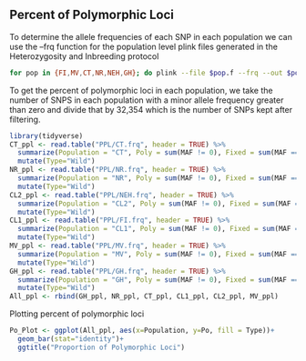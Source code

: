## Percent of Polymorphic Loci

To determine the allele frequencies of each SNP in each population we can use the --frq function for the population level plink files generated in the Heterozygosity and Inbreeding protocol
```{bash}
for pop in {FI,MV,CT,NR,NEH,GH}; do plink --file $pop.f --frq --out $pop; done
```

To get the percent of polymorphic loci in each population, we take the number of SNPS in each population with a minor allele frequency greater than zero and divide that by 32,354 which is the number of SNPs kept after filtering. 
```{r}
library(tidyverse)
CT_ppl <- read.table("PPL/CT.frq", header = TRUE) %>%
  summarize(Population = "CT", Poly = sum(MAF != 0), Fixed = sum(MAF == 0), Po = sum(MAF != 0)/32353)%>%
  mutate(Type="Wild")
NR_ppl <- read.table("PPL/NR.frq", header = TRUE) %>%
  summarize(Population = "NR", Poly = sum(MAF != 0), Fixed = sum(MAF == 0), Po = sum(MAF != 0)/32353)%>%
  mutate(Type="Wild")
CL2_ppl <- read.table("PPL/NEH.frq", header = TRUE) %>%
  summarize(Population = "CL2", Poly = sum(MAF != 0), Fixed = sum(MAF == 0), Po = sum(MAF != 0)/32353)%>%
  mutate(Type="Wild")
CL1_ppl <- read.table("PPL/FI.frq", header = TRUE) %>%
  summarize(Population = "CL1", Poly = sum(MAF != 0), Fixed = sum(MAF == 0), Po = sum(MAF != 0)/32353)%>%
  mutate(Type="Wild")
MV_ppl <- read.table("PPL/MV.frq", header = TRUE) %>%
  summarize(Population = "MV", Poly = sum(MAF != 0), Fixed = sum(MAF == 0), Po = sum(MAF != 0)/32353)%>%
  mutate(Type="Wild")
GH_ppl <- read.table("PPL/GH.frq", header = TRUE) %>%
  summarize(Population = "GH", Poly = sum(MAF != 0), Fixed = sum(MAF == 0), Po = sum(MAF != 0)/32353)%>%
  mutate(Type="Wild")
All_ppl <- rbind(GH_ppl, NR_ppl, CT_ppl, CL1_ppl, CL2_ppl, MV_ppl)
```

Plotting percent of polymorphic loci
```{r}
Po_Plot <- ggplot(All_ppl, aes(x=Population, y=Po, fill = Type))+
  geom_bar(stat="identity")+
  ggtitle("Proportion of Polymorphic Loci")
```

